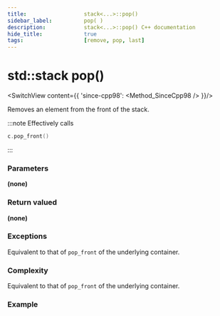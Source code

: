 ```yaml
---
title:					stack<...>::pop()
sidebar_label:			pop( )
description:			stack<...>::pop() C++ documentation
hide_title:				true
tags:					[remove, pop, last]
---
```




<!----------------- Codes ---------------------->


# std::stack pop()

<SwitchView content={{
	'since-cpp98': <Method_SinceCpp98 />
}}/>

Removes an element from the front of the stack.

:::note
Effectively calls
```cpp
c.pop_front()
```
:::

### Parameters

**(none)**

### Return valued

**(none)**

### Exceptions

Equivalent to that of `pop_front` of the underlying container.

### Complexity

Equivalent to that of `pop_front` of the underlying container.

### Example

<ImproveSection />

